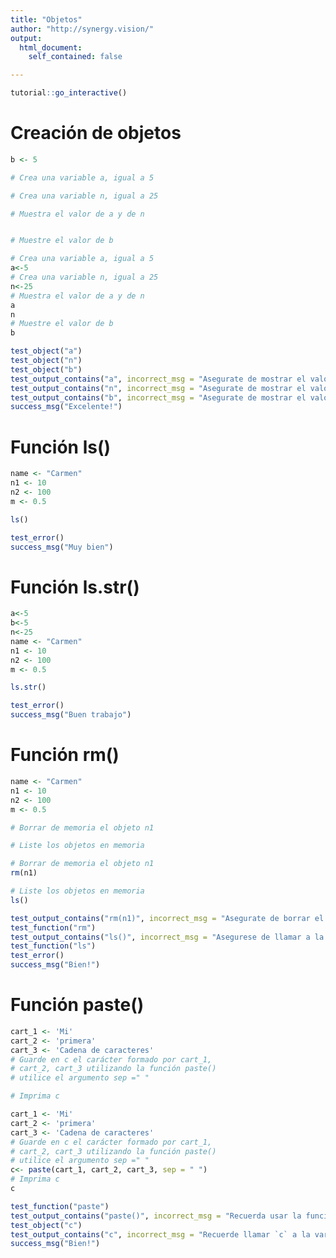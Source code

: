 ```yaml
---
title: "Objetos"
author: "http://synergy.vision/"
output: 
  html_document:
    self_contained: false

---
```


```r
tutorial::go_interactive()
```

# Creación de objetos

```r
b <- 5
```

```r
# Crea una variable a, igual a 5

# Crea una variable n, igual a 25

# Muestra el valor de a y de n


# Muestre el valor de b

```

```r
# Crea una variable a, igual a 5
a<-5
# Crea una variable n, igual a 25
n<-25
# Muestra el valor de a y de n
a
n
# Muestre el valor de b
b
```

```r
test_object("a")
test_object("n")
test_object("b")
test_output_contains("a", incorrect_msg = "Asegurate de mostrar el valor de `a`.")
test_output_contains("n", incorrect_msg = "Asegurate de mostrar el valor de `n`.")
test_output_contains("b", incorrect_msg = "Asegurate de mostrar el valor de `b`.")
success_msg("Excelente!")
```

# Función ls()

```r
name <- "Carmen"
n1 <- 10
n2 <- 100
m <- 0.5

ls()
```

```r
test_error()
success_msg("Muy bien")
```

# Función ls.str()

```r
a<-5
b<-5
n<-25
name <- "Carmen"
n1 <- 10
n2 <- 100
m <- 0.5
```

```r
ls.str()
```


```r
test_error()
success_msg("Buen trabajo")
```

# Función rm()

```r
name <- "Carmen"
n1 <- 10
n2 <- 100
m <- 0.5
```

```r
# Borrar de memoria el objeto n1

# Liste los objetos en memoria

```

```r
# Borrar de memoria el objeto n1
rm(n1)

# Liste los objetos en memoria
ls()

```

```r
test_output_contains("rm(n1)", incorrect_msg = "Asegurate de borrar el objeto correcto.")
test_function("rm")
test_output_contains("ls()", incorrect_msg = "Asegurese de llamar a la función ls() correctamente")
test_function("ls")
test_error()
success_msg("Bien!")
```

# Función paste()

```r
cart_1 <- 'Mi'
cart_2 <- 'primera'
cart_3 <- 'Cadena de caracteres'
# Guarde en c el carácter formado por cart_1, 
# cart_2, cart_3 utilizando la función paste() 
# utilice el argumento sep =" "

# Imprima c

```

```r
cart_1 <- 'Mi'
cart_2 <- 'primera'
cart_3 <- 'Cadena de caracteres'
# Guarde en c el carácter formado por cart_1, 
# cart_2, cart_3 utilizando la función paste()
# utilice el argumento sep =" "
c<- paste(cart_1, cart_2, cart_3, sep = " ")
# Imprima c
c
```

```r
test_function("paste")
test_output_contains("paste()", incorrect_msg = "Recuerda usar la función paste().")
test_object("c")
test_output_contains("c", incorrect_msg = "Recuerde llamar `c` a la variable")
success_msg("Bien!")
```
